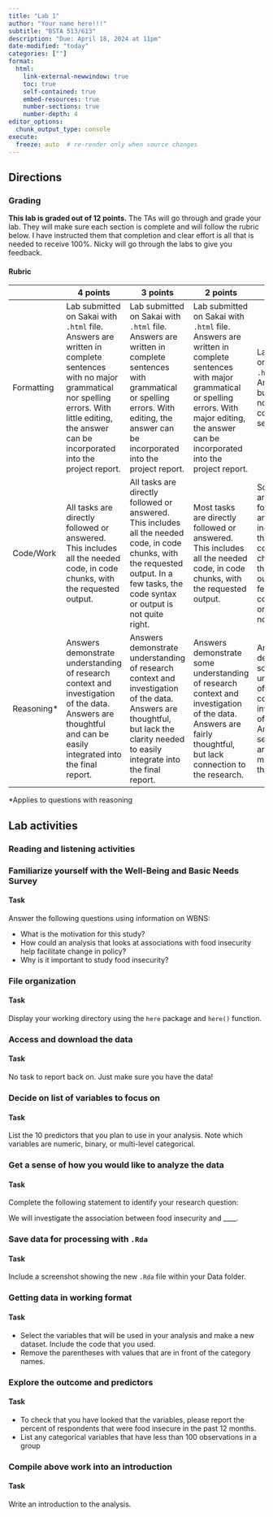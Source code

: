 ```yaml
---
title: "Lab 1"
author: "Your name here!!!"
subtitle: "BSTA 513/613"
description: "Due: April 18, 2024 at 11pm"
date-modified: "today"
categories: [""]
format: 
  html:
    link-external-newwindow: true
    toc: true
    self-contained: true
    embed-resources: true
    number-sections: true
    number-depth: 4
editor_options: 
  chunk_output_type: console
execute:
  freeze: auto  # re-render only when source changes
---
```


## Directions

### Grading

**This lab is graded out of 12 points.** The TAs will go through and grade your lab. They will make sure each section is complete and will follow the rubric below. I have instructed them that completion and clear effort is all that is needed to receive 100%. Nicky will go through the labs to give you feedback.

#### Rubric

|             | 4 points                                                                                                                                                                                                        | 3 points                                                                                                                                                                                       | 2 points                                                                                                                                                                                                   | 1 point                                                                                                                                                                                  | 0 points                                                                                                               |
|------------|------------|------------|------------|------------|------------|
| Formatting  | Lab submitted on Sakai with `.html` file. Answers are written in complete sentences with no major grammatical nor spelling errors. With little editing, the answer can be incorporated into the project report. | Lab submitted on Sakai with `.html` file. Answers are written in complete sentences with grammatical or spelling errors. With editing, the answer can be incorporated into the project report. | Lab submitted on Sakai with `.html` file. Answers are written in complete sentences with major grammatical or spelling errors. With major editing, the answer can be incorporated into the project report. | Lab submitted on Sakai with `.html` file. Answers are bulletted or do not use complete sentences.                                                                                        | Lab *not* submitted on Sakai with `.html` file.                                                                        |
| Code/Work   | All tasks are directly followed or answered. This includes all the needed code, in code chunks, with the requested output.                                                                                      | All tasks are directly followed or answered. This includes all the needed code, in code chunks, with the requested output. In a few tasks, the code syntax or output is not quite right.       | Most tasks are directly followed or answered. This includes all the needed code, in code chunks, with the requested output.                                                                                | Some tasks are directly followed or answered.This includes all the needed code, in code chunks, with the requested output. In a few tasks, the code syntax or output is not quite right. | More than a quarter of the tasks are not completed properly.                                                           |
| Reasoning\* | Answers demonstrate understanding of research context and investigation of the data. Answers are thoughtful and can be easily integrated into the final report.                                                 | Answers demonstrate understanding of research context and investigation of the data. Answers are thoughtful, but lack the clarity needed to easily integrate into the final report.            | Answers demonstrate some understanding of research context and investigation of the data. Answers are fairly thoughtful, but lack connection to the research.                                              | Answers demonstrate some understanding of research context and investigation of the data. Answers seem rushed and with minimal thought.                                                  | Answers lack understanding of research context and investigation of the data. Answers seem rushed and without thought. |

\*Applies to questions with reasoning

## Lab activities

### Reading and listening activities

### Familiarize yourself with the Well-Being and Basic Needs Survey

::: callout-important
#### Task

Answer the following questions using information on WBNS:

-   What is the motivation for this study? 
-   How could an analysis that looks at associations with food insecurity help facilitate change in policy?
-   Why is it important to study food insecurity?
:::

### File organization

::: callout-important
#### Task

Display your working directory using the `here` package and `here()` function.
:::

### Access and download the data

::: callout-important
#### Task

No task to report back on. Just make sure you have the data!
:::

### Decide on list of variables to focus on {#sec-pred}

::: callout-important
#### Task

List the 10 predictors that you plan to use in your analysis. Note which variables are numeric, binary, or multi-level categorical. 
:::

### Get a sense of how you would like to analyze the data

::: callout-important
#### Task

Complete the following statement to identify your research question: 

We will investigate the association between food insecurity and \_\_\_\_.
:::

### Save data for processing with `.Rda`

::: callout-important
#### Task

Include a screenshot showing the new `.Rda` file within your Data folder.
:::

### Getting data in working format

::: callout-important
#### Task

-   Select the variables that will be used in your analysis and make a new dataset. Include the code that you used.
-   Remove the parentheses with values that are in front of the category names.
:::

### Explore the outcome and predictors

::: callout-important
#### Task

-   To check that you have looked that the variables, please report the percent of respondents that were food insecure in the past 12 months.
-   List any categorical variables that have less than 100 observations in a group
:::

### Compile above work into an introduction

::: callout-important
#### Task

Write an introduction to the analysis. 
:::
